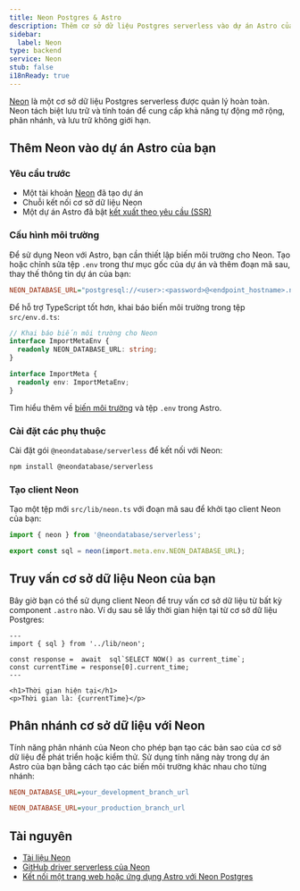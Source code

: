 ```yaml
---
title: Neon Postgres & Astro
description: Thêm cơ sở dữ liệu Postgres serverless vào dự án Astro của bạn với Neon
sidebar:
  label: Neon
type: backend
service: Neon
stub: false
i18nReady: true
---
```



[Neon](https://neon.tech) là một cơ sở dữ liệu Postgres serverless được quản lý hoàn toàn. Neon tách biệt lưu trữ và tính toán để cung cấp khả năng tự động mở rộng, phân nhánh, và lưu trữ không giới hạn.

## Thêm Neon vào dự án Astro của bạn

### Yêu cầu trước

- Một tài khoản [Neon](https://console.neon.tech/signup) đã tạo dự án
- Chuỗi kết nối cơ sở dữ liệu Neon
- Một dự án Astro đã bật [kết xuất theo yêu cầu (SSR)](/vi/guides/on-demand-rendering/)

### Cấu hình môi trường

Để sử dụng Neon với Astro, bạn cần thiết lập biến môi trường cho Neon. Tạo hoặc chỉnh sửa tệp `.env` trong thư mục gốc của dự án và thêm đoạn mã sau, thay thế thông tin dự án của bạn:

```ini title=".env"
NEON_DATABASE_URL="postgresql://<user>:<password>@<endpoint_hostname>.neon.tech:<port>/<dbname>?sslmode=require"
```

Để hỗ trợ TypeScript tốt hơn, khai báo biến môi trường trong tệp `src/env.d.ts`:

```typescript title="src/env.d.ts"
// Khai báo biến môi trường cho Neon
interface ImportMetaEnv {
  readonly NEON_DATABASE_URL: string;
}

interface ImportMeta {
  readonly env: ImportMetaEnv;
}
```

<ReadMore>Tìm hiểu thêm về [biến môi trường](/vi/guides/environment-variables/) và tệp `.env` trong Astro.</ReadMore>

### Cài đặt các phụ thuộc

Cài đặt gói `@neondatabase/serverless` để kết nối với Neon:

```bash
npm install @neondatabase/serverless
```

### Tạo client Neon

Tạo một tệp mới `src/lib/neon.ts` với đoạn mã sau để khởi tạo client Neon của bạn:

```typescript title="src/lib/neon.ts"
import { neon } from '@neondatabase/serverless';

export const sql = neon(import.meta.env.NEON_DATABASE_URL);
```

## Truy vấn cơ sở dữ liệu Neon của bạn

Bây giờ bạn có thể sử dụng client Neon để truy vấn cơ sở dữ liệu từ bất kỳ component `.astro` nào. Ví dụ sau sẽ lấy thời gian hiện tại từ cơ sở dữ liệu Postgres:

```astro title="src/pages/index.astro"
---
import { sql } from '../lib/neon';

const response =  await  sql`SELECT NOW() as current_time`;
const currentTime = response[0].current_time;
---

<h1>Thời gian hiện tại</h1>
<p>Thời gian là: {currentTime}</p>
```

## Phân nhánh cơ sở dữ liệu với Neon

Tính năng phân nhánh của Neon cho phép bạn tạo các bản sao của cơ sở dữ liệu để phát triển hoặc kiểm thử. Sử dụng tính năng này trong dự án Astro của bạn bằng cách tạo các biến môi trường khác nhau cho từng nhánh:

```ini title=".env.development"
NEON_DATABASE_URL=your_development_branch_url
```

```ini title=".env.production"
NEON_DATABASE_URL=your_production_branch_url
```

## Tài nguyên

- [Tài liệu Neon](https://neon.tech/docs/introduction)
- [GitHub driver serverless của Neon](https://github.com/neondatabase/serverless)
- [Kết nối một trang web hoặc ứng dụng Astro với Neon Postgres](https://neon.tech/docs/guides/astro)